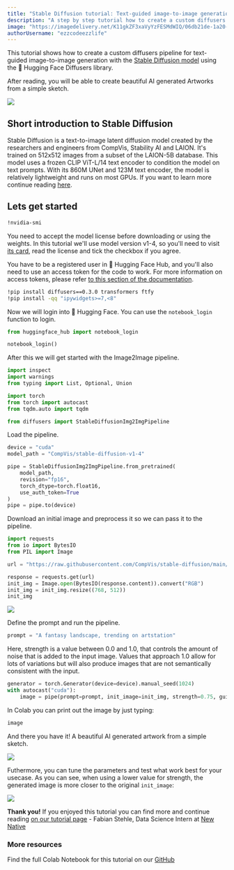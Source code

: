 ```yaml
---
title: "Stable Diffusion tutorial: Text-guided image-to-image generation with Stable Diffusion"
description: "A step by step tutorial how to create a custom diffusers pipeline for text-guided image-to-image generation with Stable Diffusion model"
image: "https://imagedelivery.net/K11gkZF3xaVyYzFESMdWIQ/06db21de-1a20-477f-51aa-176576d27700/full"
authorUsername: "ezzcodeezzlife"
---
```


This tutorial shows how to create a custom diffusers pipeline for text-guided image-to-image generation with the [Stable Diffusion model](https://lablab.ai/tech/stable-diffusion) using the 🤗 Hugging Face Diffusers library.

After reading, you will be able to create beautiful AI generated Artworks from a simple sketch.

<Img src="https://storage.googleapis.com/lablab-static-eu/images/tutorials/stable-diff-header.png" />

## Short introduction to Stable Diffusion 

Stable Diffusion is a text-to-image latent diffusion model created by the researchers and engineers from CompVis, 
Stability AI and LAION. It's trained on 512x512 images from a subset of the LAION-5B database. This model uses a 
frozen CLIP ViT-L/14 text encoder to condition the model on text prompts. With its 860M UNet and 123M text encoder, 
the model is relatively lightweight and runs on most GPUs. If you want to learn more continue 
reading [here](https://lablab.ai/tech/stable-diffusion).

## Lets get started

```bash
!nvidia-smi
```

You need to accept the model license before downloading or using the weights. In this tutorial we'll use model version v1-4, 
so you'll need to visit [its card](https://huggingface.co/CompVis/stable-diffusion-v1-4), read the license and tick the checkbox 
if you agree.

You have to be a registered user in 🤗 Hugging Face Hub, and you'll also need to use an access token for the code to work. For 
more information on access tokens, please refer [to this section of the documentation](https://huggingface.co/docs/hub/security-tokens).

```bash
!pip install diffusers==0.3.0 transformers ftfy
!pip install -qq "ipywidgets>=7,<8"
```

Now we will login into 🤗 Hugging Face. You can use the `notebook_login` function to login.
```python
from huggingface_hub import notebook_login

notebook_login()
```

After this we will get started with the Image2Image pipeline.
```python
import inspect
import warnings
from typing import List, Optional, Union

import torch
from torch import autocast
from tqdm.auto import tqdm

from diffusers import StableDiffusionImg2ImgPipeline
```

Load the pipeline.
```python
device = "cuda"
model_path = "CompVis/stable-diffusion-v1-4"

pipe = StableDiffusionImg2ImgPipeline.from_pretrained(
    model_path,
    revision="fp16", 
    torch_dtype=torch.float16,
    use_auth_token=True
)
pipe = pipe.to(device)
```

Download an initial image and preprocess it so we can pass it to the pipeline.

```python
import requests
from io import BytesIO
from PIL import Image

url = "https://raw.githubusercontent.com/CompVis/stable-diffusion/main/assets/stable-samples/img2img/sketch-mountains-input.jpg"

response = requests.get(url)
init_img = Image.open(BytesIO(response.content)).convert("RGB")
init_img = init_img.resize((768, 512))
init_img
```

<Img src="https://storage.googleapis.com/lablab-static-eu/images/tutorials/stable-diff-img2img-1.png" />


Define the prompt and run the pipeline.

```python
prompt = "A fantasy landscape, trending on artstation"
```

Here, strength is a value between 0.0 and 1.0, that controls the amount of noise that is added to the input image. Values that approach 1.0 allow for lots of variations but will also produce images that are not semantically consistent with the input.

```python
generator = torch.Generator(device=device).manual_seed(1024)
with autocast("cuda"):
    image = pipe(prompt=prompt, init_image=init_img, strength=0.75, guidance_scale=7.5, generator=generator).images[0]
```

In Colab you can print out the image by just typing:
```python
image
```
And there you have it! A beautiful AI generated artwork from a simple sketch.

<Img src="https://storage.googleapis.com/lablab-static-eu/images/tutorials/stable-diff-img2img-2.png" />

Futhermore, you can tune the parameters and test what work best for your usecase. As you can see, when using a lower value for strength, the generated image is more closer to the original `init_image`:

<Img src="https://storage.googleapis.com/lablab-static-eu/images/tutorials/stable-diff-img2img-3.png" />

**Thank you!** If you enjoyed this tutorial you can find more and continue reading [on our tutorial page](https://lablab.ai/t) - Fabian Stehle, Data Science Intern at [New Native](https://newnative.ai/)

### More resources

Find the full Colab Notebook for this tutorial on our [GitHub](https://github.com/nextgrid/lablab.ai-hackathons-code-examples/blob/main/image_2_image_using_diffusers.ipynb)

